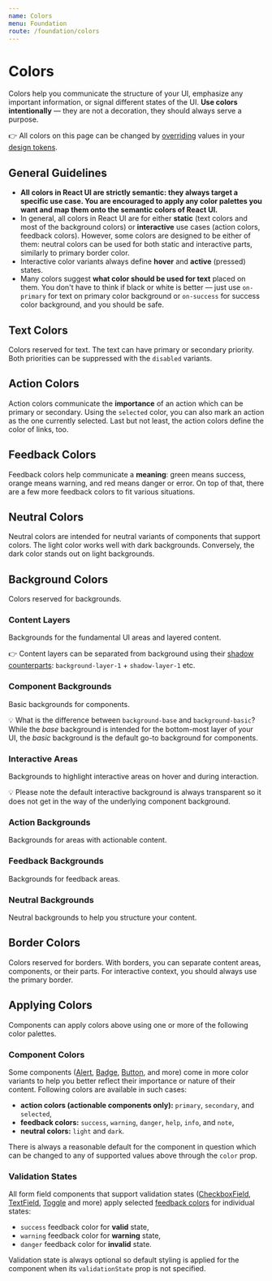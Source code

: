 ```yaml
---
name: Colors
menu: Foundation
route: /foundation/colors
---
```


# Colors


Colors help you communicate the structure of your UI, emphasize any important
information, or signal different states of the UI. **Use colors intentionally**
— they are not a decoration, they should always serve a purpose.

👉 All colors on this page can be changed by
[overriding](/customize/theming/overview) values in your
[design tokens](/foundation/design-tokens).

## General Guidelines

- **All colors in React UI are strictly semantic: they always target a specific
  use case. You are encouraged to apply any color palettes you want and map them
  onto the semantic colors of React UI.**
- In general, all colors in React UI are for either **static** (text colors and
  most of the background colors) or **interactive** use cases (action colors,
  feedback colors). However, some colors are designed to be either of them:
  neutral colors can be used for both static and interactive parts, similarly to
  primary border color.
- Interactive color variants always define **hover** and **active** (pressed)
  states.
- Many colors suggest **what color should be used for text** placed on them. You
  don't have to think if black or white is better — just use `on-primary` for
  text on primary color background or `on-success` for success color background,
  and you should be safe.

## Text Colors

Colors reserved for text. The text can have primary or secondary priority. Both
priorities can be suppressed with the `disabled` variants.

<div>
  <Swatch color="text-primary" />
  <Swatch color="text-primary-disabled" />
  <Swatch color="text-secondary" />
  <Swatch color="text-secondary-disabled" />
</div>

## Action Colors

Action colors communicate the **importance** of an action which can be primary
or secondary. Using the `selected` color, you can also mark an action as the one
currently selected. Last but not least, the action colors define the color of
links, too.

<div>
  <Swatch color="action-primary" />
  <Swatch color="action-primary-hover" />
  <Swatch color="action-primary-active" />
  <Swatch color="action-on-primary" />
</div>
<div>
  <Swatch color="action-secondary" />
  <Swatch color="action-secondary-hover" />
  <Swatch color="action-secondary-active" />
  <Swatch color="action-on-secondary" />
</div>
<div>
  <Swatch color="action-selected" />
  <Swatch color="action-selected-hover" />
  <Swatch color="action-selected-active" />
  <Swatch color="action-on-selected" />
</div>
<div>
  <Swatch color="action-link" />
  <Swatch color="action-link-hover" />
  <Swatch color="action-link-active" />
</div>

## Feedback Colors

Feedback colors help communicate a **meaning**: green means success, orange
means warning, and red means danger or error. On top of that, there are a few
more feedback colors to fit various situations.

<div>
  <Swatch color="feedback-success" />
  <Swatch color="feedback-success-hover" />
  <Swatch color="feedback-success-active" />
  <Swatch color="feedback-on-success" />
</div>
<div>
  <Swatch color="feedback-warning" />
  <Swatch color="feedback-warning-hover" />
  <Swatch color="feedback-warning-active" />
  <Swatch color="feedback-on-warning" />
</div>
<div>
  <Swatch color="feedback-danger" />
  <Swatch color="feedback-danger-hover" />
  <Swatch color="feedback-danger-active" />
  <Swatch color="feedback-on-danger" />
</div>
<div>
  <Swatch color="feedback-help" />
  <Swatch color="feedback-help-hover" />
  <Swatch color="feedback-help-active" />
  <Swatch color="feedback-on-help" />
</div>
<div>
  <Swatch color="feedback-info" />
  <Swatch color="feedback-info-hover" />
  <Swatch color="feedback-info-active" />
  <Swatch color="feedback-on-info" />
</div>
<div>
  <Swatch color="feedback-note" />
  <Swatch color="feedback-note-hover" />
  <Swatch color="feedback-note-active" />
  <Swatch color="feedback-on-note" />
</div>

## Neutral Colors

Neutral colors are intended for neutral variants of components that support
colors. The light color works well with dark backgrounds. Conversely, the dark
color stands out on light backgrounds.

<div>
  <Swatch color="neutral-light" />
  <Swatch color="neutral-light-hover" />
  <Swatch color="neutral-light-active" />
  <Swatch color="neutral-on-light" />
</div>
<div>
  <Swatch color="neutral-dark" />
  <Swatch color="neutral-dark-hover" />
  <Swatch color="neutral-dark-active" />
  <Swatch color="neutral-on-dark" />
</div>

## Background Colors

Colors reserved for backgrounds.

### Content Layers

Backgrounds for the fundamental UI areas and layered content.

👉 Content layers can be separated from background using their
[shadow counterparts](/foundation/shadows): `background-layer-1` +
`shadow-layer-1` etc.

<div>
  <Swatch color="background-base" />
  <Swatch color="background-layer-1" />
  <Swatch color="background-layer-2" />
</div>

### Component Backgrounds

Basic backgrounds for components.

💡 What is the difference between `background-base` and `background-basic`?
While the _base_ background is intended for the bottom-most layer of your UI,
the _basic_ background is the default go-to background for components.

<div>
  <Swatch color="background-basic" />
  <Swatch color="background-disabled" />
</div>

### Interactive Areas

Backgrounds to highlight interactive areas on hover and during interaction.

💡 Please note the default interactive background is always transparent so it
does not get in the way of the underlying component background.

<div>
  <Swatch color="background-interactive" />
  <Swatch color="background-interactive-hover" />
  <Swatch color="background-interactive-active" />
</div>

### Action Backgrounds

Backgrounds for areas with actionable content.

<div>
  <Swatch color="background-primary" />
  <Swatch color="background-secondary" />
  <Swatch color="background-selected" />
</div>

### Feedback Backgrounds

Backgrounds for feedback areas.

<div>
  <Swatch color="background-success" />
  <Swatch color="background-warning" />
  <Swatch color="background-danger" />
  <Swatch color="background-help" />
  <Swatch color="background-info" />
  <Swatch color="background-note" />
</div>

### Neutral Backgrounds

Neutral backgrounds to help you structure your content.

<div>
  <Swatch color="background-light" />
  <Swatch color="background-dark" />
</div>

## Border Colors

Colors reserved for borders. With borders, you can separate content areas,
components, or their parts. For interactive context, you should always use the
primary border.

<div>
  <Swatch color="border-primary" />
  <Swatch color="border-primary-hover" />
  <Swatch color="border-primary-active" />
  <Swatch color="border-secondary" />
</div>

## Applying Colors

Components can apply colors above using one or more of the following color
palettes.

### Component Colors

Some components ([Alert](/components/alert), [Badge](/components/badge),
[Button](/components/button), and more) come in more color variants to help you
better reflect their importance or nature of their content. Following colors
are available in such cases:

- **action colors (actionable components only):** `primary`, `secondary`, and
  `selected`,
- **feedback colors:** `success`, `warning`, `danger`, `help`, `info`, and
  `note`,
- **neutral colors:** `light` and `dark`.

There is always a reasonable default for the component in question which can be
changed to any of supported values above through the `color` prop.

### Validation States

All form field components that support validation states
([CheckboxField](/components/checkbox-field),
[TextField](/components/text-field), [Toggle](/components/toggle) and more)
apply selected [feedback colors](#feedback-colors) for individual states:

- `success` feedback color for **valid** state,
- `warning` feedback color for **warning** state,
- `danger` feedback color for **invalid** state.

Validation state is always optional so default styling is applied for the
component when its `validationState` prop is not specified.
